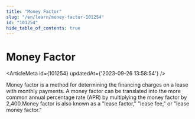 ```yaml
---
title: "Money Factor"
slug: "/en/learn/money-factor-101254"
id: "101254"
hide_table_of_contents: true
---
```



# Money Factor

<ArticleMeta id={101254} updatedAt={'2023-09-26 13:58:54'} />
<div className='border-solid border-b border-t-0 my-4 border-[var(--ifm-color-gray-300)]' />

Money factor is a method for determining the financing charges on a lease with monthly payments. A money factor can be translated into the more common annual percentage rate (APR) by multiplying the money factor by 2,400.Money factor is also known as a "lease factor," "lease fee," or "lease money factor."
